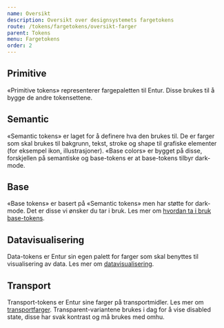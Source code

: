 ```yaml
---
name: Oversikt
description: Oversikt over designsystemets fargetokens
route: /tokens/fargetokens/oversikt-farger
parent: Tokens
menu: Fargetokens
order: 2
---
```



<PageHeader>

</PageHeader>



## Primitive
«Primitive tokens» representerer fargepaletten til Entur. Disse brukes til å bygge de andre tokensettene.
<TokensTableColor
  tokenKey="primitive"
/>



## Semantic
«Semantic tokens» er laget for å definere hva den brukes til. De er farger som skal brukes til bakgrunn, tekst, stroke og shape til grafiske elementer (for eksempel ikon, illustrasjoner). «Base colors» er bygget på disse, forskjellen på semantiske og base-tokens er at base-tokens tilbyr dark-mode.

<TokensTableColor
  tokenKey="semantic"
/>

## Base
«Base tokens» er basert på «Semantic tokens» men har støtte for dark-mode. Det er disse vi ønsker du tar i bruk. 
Les mer om [hvordan ta i bruk base-tokens](/tokens/fargetokens/generelt#hvilken-tokens-skal-jeg-bruke).
<TokensTableColor
  tokenKey="base"
/>

## Datavisualisering
Data-tokens er Entur sin egen palett for farger som skal benyttes til visualisering av data. Les mer om [datavisualisering](/identitet/verktoykassen/datavisualisering).

<TokensTableColor
  tokenKey="data"
/>

## Transport
Transport-tokens er Entur sine farger på transportmidler. Les mer om [transportfarger](/identitet/verktoykassen/farger#transportfarger).
Transparent-variantene brukes i dag for å vise disabled state, disse har svak kontrast og må brukes med omhu.

<TokensTableColor
  tokenKey="transport"
/>



